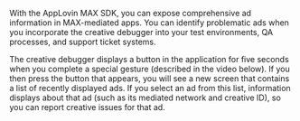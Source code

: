 With the AppLovin MAX <Glossary>SDK</Glossary>, you can expose comprehensive ad information in MAX-<Glossary>mediated</Glossary> apps.
You can identify problematic ads when you incorporate the creative debugger into your test environments, <Abbr>QA</Abbr> processes, and support ticket systems.

The creative debugger displays a button in the application for five seconds when you complete a special gesture (described in the video below).
If you then press the button that appears, you will see a new screen that contains a list of recently displayed ads.
If you select an ad from this list, information displays about that ad (such as its mediated <Glossary>network</Glossary> and <Glossary>creative</Glossary> <Abbr>ID</Abbr>), so you can report creative issues for that ad.
